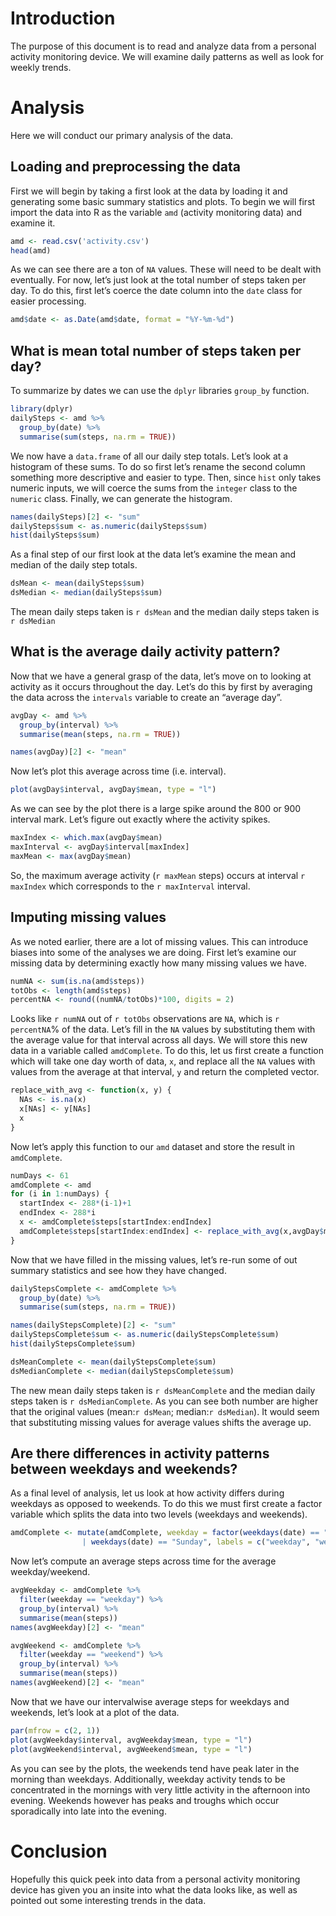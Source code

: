 # Introduction

The purpose of this document is to read and analyze data from a personal activity monitoring device. We will examine daily patterns as well as look for weekly trends. 

# Analysis

Here we will conduct our primary analysis of the data.

## Loading and preprocessing the data

First we will begin by taking a first look at the data by loading it and generating some basic summary statistics and plots. To begin we will first import the data into R as the variable ```amd``` (activity monitoring data) and examine it.

```r
amd <- read.csv('activity.csv')
head(amd)
```
As we can see there are a ton of ```NA``` values. These will need to be dealt with eventually. For now, let's just look at the total number of steps taken per day. To do this, first let's coerce the date column into the ```date``` class for easier processing.

``` r
amd$date <- as.Date(amd$date, format = "%Y-%m-%d")
```

## What is mean total number of steps taken per day?

To summarize by dates we can use the ```dplyr``` libraries ```group_by``` function.

```r
library(dplyr)
dailySteps <- amd %>% 
  group_by(date) %>% 
  summarise(sum(steps, na.rm = TRUE))
```

We now have a ```data.frame``` of all our daily step totals. Let's look at a histogram of these sums. To do so first let's rename the second column something more descriptive and easier to type. Then, since ```hist``` only takes numeric inputs, we will coerce the sums from the ```integer``` class to  the ```numeric``` class. Finally, we can generate the histogram.

```r
names(dailySteps)[2] <- "sum"
dailySteps$sum <- as.numeric(dailySteps$sum)
hist(dailySteps$sum)
```

As a final step of our first look at the data let's examine the mean and median of the daily step totals.

```r
dsMean <- mean(dailySteps$sum)
dsMedian <- median(dailySteps$sum)
```

The mean daily steps taken is `r dsMean` and the median daily steps taken is `r dsMedian`

## What is the average daily activity pattern?

Now that we have a general grasp of the data, let's move on to looking at activity as it occurs throughout the day. Let's do this by first by averaging the data across the ```intervals``` variable to create an "average day".

```r
avgDay <- amd %>% 
  group_by(interval) %>% 
  summarise(mean(steps, na.rm = TRUE))

names(avgDay)[2] <- "mean"
```

Now let's plot this average across time (i.e. interval).

```r
plot(avgDay$interval, avgDay$mean, type = "l")
```

As we can see by the plot there is a large spike around the 800 or 900 interval mark. Let's figure out exactly where the activity spikes.

```r
maxIndex <- which.max(avgDay$mean)
maxInterval <- avgDay$interval[maxIndex]
maxMean <- max(avgDay$mean)
```

So, the maximum average activity (`r maxMean` steps) occurs at interval `r maxIndex` which corresponds to the `r maxInterval` interval.

## Imputing missing values

As we noted earlier, there are a lot of missing values. This can introduce biases into some of the analyses we are doing. First let's examine our missing data by determining exactly how many missing values we have.

```r
numNA <- sum(is.na(amd$steps))
totObs <- length(amd$steps)
percentNA <- round((numNA/totObs)*100, digits = 2)
```

Looks like `r numNA` out of `r totObs` observations are ```NA```, which is `r percentNA`% of the data. Let's fill in the ```NA``` values by substituting them with the average value for that interval across all days. We will store this new data in a variable called ```amdComplete```. To do this, let us first create a function which will take one day worth of data, ```x```, and replace all the ```NA``` values with values from the average at that interval, ```y``` and return the completed vector. 

```r
replace_with_avg <- function(x, y) {
  NAs <- is.na(x)
  x[NAs] <- y[NAs]
  x
}
```

Now let's apply this function to our ```amd``` dataset and store the result in ```amdComplete```.

```r
numDays <- 61
amdComplete <- amd
for (i in 1:numDays) {
  startIndex <- 288*(i-1)+1
  endIndex <- 288*i
  x <- amdComplete$steps[startIndex:endIndex]
  amdComplete$steps[startIndex:endIndex] <- replace_with_avg(x,avgDay$mean)
}
```

Now that we have filled in the missing values, let's re-run some of out summary statistics and see how they have changed.

```r
dailyStepsComplete <- amdComplete %>% 
  group_by(date) %>% 
  summarise(sum(steps, na.rm = TRUE))

names(dailyStepsComplete)[2] <- "sum"
dailyStepsComplete$sum <- as.numeric(dailyStepsComplete$sum)
hist(dailyStepsComplete$sum)

dsMeanComplete <- mean(dailyStepsComplete$sum)
dsMedianComplete <- median(dailyStepsComplete$sum)
```

The new mean daily steps taken is `r dsMeanComplete` and the median daily steps taken is `r dsMedianComplete`. As you can see both number are higher that the original values (mean:`r dsMean`; median:`r dsMedian`). It would seem that substituting missing values for average values shifts the average up.

## Are there differences in activity patterns between weekdays and weekends?

As a final level of analysis, let us look at how activity differs during weekdays as opposed to weekends. To do this we must first create a factor variable which splits the data into two levels (weekdays and weekends).

```r
amdComplete <- mutate(amdComplete, weekday = factor(weekdays(date) == "Saturday"
                | weekdays(date) == "Sunday", labels = c("weekday", "weekend")))
```

Now let's compute an average steps across time for the average weekday/weekend.

```r
avgWeekday <- amdComplete %>%
  filter(weekday == "weekday") %>%
  group_by(interval) %>% 
  summarise(mean(steps))
names(avgWeekday)[2] <- "mean"

avgWeekend <- amdComplete %>%
  filter(weekday == "weekend") %>%
  group_by(interval) %>% 
  summarise(mean(steps))
names(avgWeekend)[2] <- "mean"
```

Now that we have our intervalwise average steps for weekdays and weekends, let's look at a plot of the data.

```r
par(mfrow = c(2, 1))
plot(avgWeekday$interval, avgWeekday$mean, type = "l")
plot(avgWeekend$interval, avgWeekend$mean, type = "l")
```

As you can see by the plots, the weekends tend have peak later in the morning than weekdays. Additionally, weekday activity tends to be concentrated in the mornings with very little activity in the afternoon into evening. Weekends however has peaks and troughs which occur sporadically into late into the evening.

# Conclusion

Hopefully this quick peek into data from a personal activity monitoring device has given you an insite into what the data looks like, as well as pointed out some interesting trends in the data.

